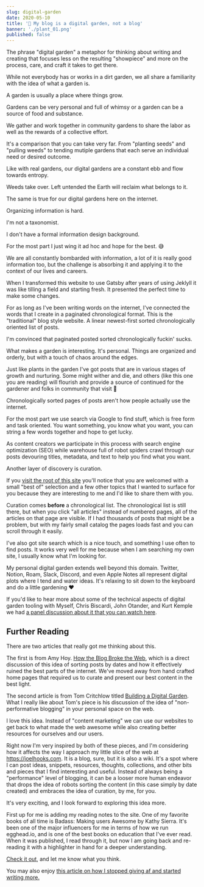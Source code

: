 ```yaml
---
slug: digital-garden
date: 2020-05-10
title: '🌱 My blog is a digital garden, not a blog'
banner: './plant_01.png'
published: false
---
```


The phrase "digital garden" a metaphor for thinking about writing and creating that focuses less on the resulting "showpiece" and more on the process, care, and craft it takes to get there.

While not everybody has or works in a dirt garden, we all share a familiarity with the idea of what a garden is.

A garden is usually a place where things grow. 

Gardens can be very personal and full of whimsy or a garden can be a source of food and substance.

We gather and work together in community gardens to share the labor as well as the rewards of a collective effort.

It's a comparison that you can take very far. From "planting seeds" and "pulling weeds" to tending mutiple gardens that each serve an individual need or desired outcome.

Like with real gardens, our digital gardens are a constant ebb and flow towards entropy.

Weeds take over. Left untended the Earth will reclaim what belongs to it.

The same is true for our digital gardens here on the internet.

Organizing information is hard. 

I'm not a taxonomist. 

I don't have a formal information design background. 

For the most part I just wing it ad hoc and hope for the best. 😅

We are all constantly bombarded with information, a lot of it is really good information too, but the challenge is absorbing it and applying it to the context of our lives and careers.

When I transformed this website to use Gatsby after years of using Jeklyll it was like tilling a field and starting fresh. It presented the perfect time to make some changes.

For as long as I've been writing words on the internet, I've connected the words that I create in a paginated chronological format. This is the "traditional" blog style website. A linear newest-first sorted chronologically oriented list of posts.

I'm convinced that paginated posted sorted chronologically fuckin' sucks.

What makes a garden is interesting. It's personal. Things are organized and orderly, but with a touch of chaos around the edges.

Just like plants in the garden I've got posts that are in various stages of growth and nurturing. Some might wither and die, and others (like this one you are reading) will flourish and provide a source of continued for the gardener and folks in community that visit 👋

Chronologically sorted pages of posts aren't how people actually use the internet.

For the most part we use search via Google to find stuff, which is free form and task oriented. You want something, you know what you want, you can string a few words together and hope to get lucky. 

As content creators we participate in this process with search engine optimization (SEO) while warehouse full of robot spiders crawl through our posts devouring titles, metadata, and text to help you find what you want.

Another layer of discovery is curation.

If you [visit the root of this site](/) you'll notice that you are welcomed with a small "best of" selection and a few other topics that I wanted to surface for you because they are interesting to me and I'd like to share them with you.

Curation comes **before** a chronological list. The chronological list is still there, but when you click "all articles" instead of numbered pages, all of the articles on that page are visible. If I had thousands of posts that might be a problem, but with my fairly small catalog the pages loads fast and you can scroll through it easily.

I've also got site search which is a nice touch, and something I use often to find posts. It works very well for me because when I am searching my own site, I usually know what I'm looking for.

My personal digital garden extends well beyond this domain. Twitter, Notion, Roam, Slack, Discord, and even Apple Notes all represent digital plots where I tend and water ideas. It's relaxing to sit down to the keyboard and do a little gardening ❤️

If you'd like to hear more about some of the technical aspects of digital garden tooling with Myself, Chris Biscardi, John Otander, and Kurt Kemple we had [a panel discussion about it that you can watch here](https://egghead.io/lessons/egghead-sector-the-future-of-mdx-and-digital-gardens).

## Further Reading

There are two articles that really got me thinking about this. 

The first is from Amy Hoy. [How the Blog Broke the Web](https://stackingthebricks.com/how-blogs-broke-the-web/), which is a direct discussion of this idea of sorting posts by dates and how it effectively ruined the best parts of the internet. We've moved away from hand crafted home pages that required us to curate and present our best content in the best light.

The second article is from Tom Critchlow titled [Building a Digital Garden](https://tomcritchlow.com/2019/02/17/building-digital-garden/). What I really like about Tom's piece is his discussion of the idea of "non-performative blogging" in your personal space on the web.

I love this idea. Instead of "content marketing" we can use our websites to get back to what made the web awesome while also creating better resources for ourselves and our users.

Right now I'm very inspired by both of these pieces, and I'm considering how it affects the way I approach my little slice of the web at https://joelhooks.com. It is a blog, sure, but it is also a wiki. It's a spot where I can post ideas, snippets, resources, thoughts, collections, and other bits and pieces that I find interesting and useful. Instead of always being a "performance" level of blogging, it can be a looser more human endeavor that drops the idea of robots sorting the content (in this case simply by date created) and embraces the idea of curation, by me, for you.

It's very exciting, and I look forward to exploring this idea more.

First up for me is adding my reading notes to the site. One of my favorite books of all time is Badass: Making users Awesome by Kathy Sierra. It's been one of the major influencers for me in terms of how we run egghead.io, and is one of the best books on education that I've ever read. When it was published, I read through it, but now I am going back and re-reading it with a highlighter in hand for a deeper understanding.

[Check it out](https://joelhooks.com/badass-making-users-awesome-by-kathy-sierra), and let me know what you think.

You may also enjoy [this article on how I stopped giving af and started writing more.](https://joelhooks.com/on-writing-more)
